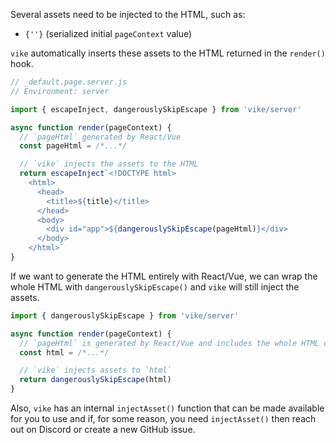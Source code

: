 Several assets need to be injected to the HTML, such as:
<ul  className="inline-code-break">
  <li><code>{'<script type="module" src="/assets/some-script.fbdfdef8.js">'}</code></li>
  <li><code>{'<link rel="stylesheet" type="text/css" href="/assets/some-css.d65b3120.css">'}</code></li>
  <li><code>{'<link rel="preload" as="font" crossorigin type="font/ttf" href="/assets/some-font.2bc54814.ttf">'}</code></li>
  <li><code>{'<link rel="modulepreload" as="script" type="text/javascript" href="/assets/some-script.e046d7f2.js">'}</code></li>
  <li><code>{'<script>window.__vite_plugin_ssr__pageContext = {_pageId:"\u002Fpages\u002FinjectAssets"}</script>'}</code> (serialized initial <code>pageContext</code> value)</li>
</ul>

`vike` automatically inserts these assets to the HTML returned in the `render()` hook.

```js
// _default.page.server.js
// Environment: server

import { escapeInject, dangerouslySkipEscape } from 'vike/server'

async function render(pageContext) {
  // `pageHtml` generated by React/Vue
  const pageHtml = /*...*/

  // `vike` injects the assets to the HTML
  return escapeInject`<!DOCTYPE html>
    <html>
      <head>
        <title>${title}</title>
      </head>
      <body>
        <div id="app">${dangerouslySkipEscape(pageHtml)}</div>
      </body>
    </html>`
}
```

If we want to generate the HTML entirely with React/Vue, we can wrap the whole HTML with `dangerouslySkipEscape()` and `vike` will still inject the assets.

```js
import { dangerouslySkipEscape } from 'vike/server'

async function render(pageContext) {
  // `pageHtml` is generated by React/Vue and includes the whole HTML document
  const html = /*...*/

  // `vike` injects assets to `html`
  return dangerouslySkipEscape(html)
}
```

Also, `vike` has an internal `injectAsset()` function that can be made available for you to use and
if, for some reason, you need `injectAsset()` then reach out on Discord or create a new GitHub issue.
